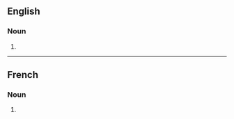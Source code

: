 ==English==

===Noun===
{{head|en|noun form}}

# {{plural of|en|burette}}

----

==French==

===Noun===
{{head|fr|noun form|g=f}}

# {{plural of|fr|burette}}